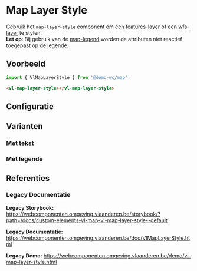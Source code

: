 
# Map Layer Style

Gebruik het `map-layer-style` component om een [features-layer](/docs/map-layer-vector-layer-features-layer--map-features-layer-default) of een [wfs-layer](/docs/map-layer-vector-layer-wfs-layer--map-wfs-layer-default) te stylen.<br/>
**Let op**: Bij gebruik van de [map-legend](/docs/map-legend--map-legend-features-layer-multiple-styles) worden de attributen niet reactief toegepast op de legende.

## Voorbeeld

```js
import { VlMapLayerStyle } from '@domg-wc/map';
```

```html
<vl-map-layer-style></vl-map-layer-style>
```

<DocsStory id="map-layer-style--map-layer-style-default" />

## Configuratie

<ArgsTable story={PRIMARY_STORY} />

## Varianten

### Met tekst

<DocsStory id="map-layer-style--map-layer-style-text" />

### Met legende

<DocsStory id="map-layer-style--map-layer-style-legend" />

## Referenties

### Legacy Documentatie

**Legacy Storybook:** https://webcomponenten.omgeving.vlaanderen.be/storybook/?path=/docs/custom-elements-vl-map-vl-map-layer-style--default

**Legacy Documentatie:** https://webcomponenten.omgeving.vlaanderen.be/doc/VlMapLayerStyle.html

**Legacy Demo:** https://webcomponenten.omgeving.vlaanderen.be/demo/vl-map-layer-style.html
